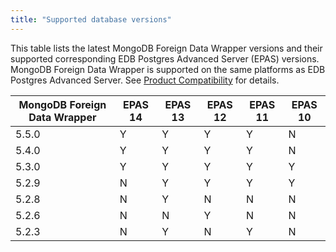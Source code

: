 ```yaml
---
title: "Supported database versions"
---
```


 This table lists the latest MongoDB Foreign Data Wrapper versions and their supported corresponding EDB Postgres Advanced Server (EPAS) versions. MongoDB Foreign Data Wrapper is supported on the same platforms as EDB Postgres Advanced Server. See [Product Compatibility](https://www.enterprisedb.com/platform-compatibility#epas) for details.

| MongoDB Foreign Data Wrapper | EPAS 14 | EPAS 13 | EPAS 12 | EPAS 11 | EPAS 10 | 
| ---------------------------- | ------- | ------- | ------- | ------- | ------- | 
| 5.5.0                        | Y       | Y       | Y       | Y       | N       |  
| 5.4.0                        | Y       | Y       | Y       | Y       | N       |  
| 5.3.0                        | Y       | Y       | Y       | Y       | Y       |  
| 5.2.9                        | N       | Y       | Y       | Y       | Y       | 
| 5.2.8                        | N       | Y       | N       | N       | N       | 
| 5.2.6                        | N       | N       | Y       | N       | N       | 
| 5.2.3                        | N       | Y       | N       | Y       | N       |  

